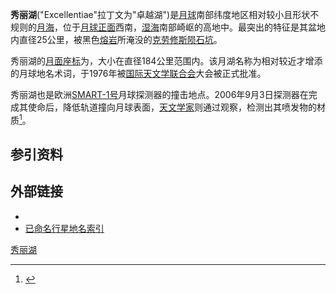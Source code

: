 {{Infobox Lunar mare
|name=秀丽湖
|image=[[Image:Lacus-excellentiae-clem1.jpg|200px]]
|caption=
|latitude=35.4
|N_or_S=S
|longitude=44.0
|E_or_W=W
|diameter=184 公里
|eponym=秀丽湖
}}
'''秀丽湖'''("Excellentiae"拉丁文为"卓越湖")是[[月球|月球]]南部纬度地区相对较小且形状不规则的[[月海|月海]]，位于[[月球正面|月球正面]]西南，[[湿海|湿海]]南部崎岖的高地中。最突出的特征是其盆地内直径25公里，被黑色[[熔岩|熔岩]]所淹没的[[克劳修斯陨石坑|克劳修斯陨石坑]]。


秀丽湖的[[月面座标|月面座标]]为{{Coord|35.4|S|44.0|W|globe:Moon}}，大小在直径184公里范围内。该月湖名称为相对较近才增添的月球地名术词，于1976年被[[国际天文学联合会|国际天文学联合会]]大会被正式批准。


秀丽湖也是欧洲[[SMART-1|SMART-1号]]月球探测器的撞击地点。2006年9月3日探测器在完成其使命后，降低轨道撞向月球表面，[[天文学家|天文学家]]则通过观察，检测出其喷发物的材质<ref>{{cite news| url=http://news.bbc.co.uk/1/hi/sci/tech/5309656.stm | work=BBC 新闻 | title=月表撞击探索| date=2006-09-03 | accessdate=2010-05-07}}</ref>。

==参引资料==
{{reflist}}

==外部链接==
* {{cite news | title=SMART-1号变轨撞击月球近月面| publisher=欧空局 | date=2006-07-19 | url=http://www.esa.int/SPECIALS/SMART-1/SEM7P0BUQPE_0.html | accessdate=2006-07-25 }}
* [http://planetarynames.wr.usgs.gov/ 已命名行星地名索引] {{WebCite|url=https://www.webcitation.org/66mXDr4G9?url=http://planetarynames.wr.usgs.gov/ |date=20120408231929 |dateformat=iso }}

{{Lunar maria}}

[[Category:月海|秀丽湖]]